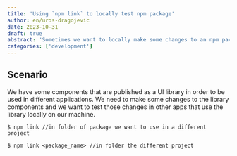 ```yaml
---
title: 'Using `npm link` to locally test npm package'
author: en/uros-dragojevic
date: 2023-10-31
draft: true
abstract: 'Sometimes we want to locally make some changes to an npm package that is used in another application, and test to see if it integrates correctly. Alternative to publishing the package every time you make a change in order to test it is to use `npm link` to have the other app use your local files as the npm package.'
categories: ['development']
---
```


## Scenario

We have some components that are published as a UI library in order to be used in different applications. We need to make some changes to the library components and we want to test those changes in other apps that use the library locally on our machine.

```
$ npm link //in folder of package we want to use in a different project
```

```
$ npm link <package_name> //in folder the different project
```